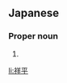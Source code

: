 ==Japanese==
{{ja-kanjitab|しょう|へい}}

===Proper noun===
{{ja-pos|しょうへい|proper}}

# {{given name|male|lang=ja|sort=しょうへい}}

[[li:祥平]]